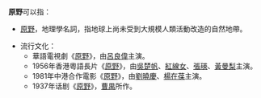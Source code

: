 '''原野'''可以指：
*[[原野|原野]]，地理學名詞，指地球上尚未受到大規模人類活動改造的自然地帶。

*流行文化：
**華語電視劇《[[原野_(電視劇)|原野]]》，由[[呂良偉|呂良偉]]主演。
**1956年香港粵語長片《[[原野_(1956年電影)|原野]]》，由[[吳楚帆|吳楚帆]]、[[紅線女|紅線女]]、[[張瑛|張瑛]]、[[黃曼梨|黃曼梨]]主演。
**1981年中港合作電影《[[原野_(1981年電影)|原野]]》，由[[劉曉慶|劉曉慶]]、[[楊在葆|楊在葆]]主演。
**1937年话剧《[[原野_(话剧)|原野]]》，[[曹禺|曹禺]]所作。
{{disambig|cat=二字消歧义}}